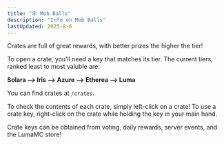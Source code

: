 ```yaml
---
title: "🕸️ Mob Balls"
description: "Info on Mob Balls"
lastUpdated: 2025-8-6
---
```



Crates are full of great rewards, with better prizes the higher the tier!

To open a crate, you’ll need a key that matches its tier. The current tiers, ranked least to most
valuble are:

**Solara --> Iris --> Azure --> Etherea --> Luma**

You can find crates at `/crates`.

<CenteredImage src={crates} alt="Crates" tailwind="w-160" />

To check the contents of each crate, simply left-click on a crate! To use a crate key, right-click
on the crate while holding the key in your main hand.

<CenteredImage src={cratesView} alt="Crates View" tailwind="w-100" />

Crate keys can be obtained from voting, daily rewards, server events, and the LumaMC store!
